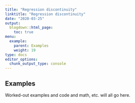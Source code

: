 ```yaml
---
title: "Regression discontinuity"
linktitle: "Regression discontinuity"
date: "2020-03-25"
output:
  blogdown::html_page:
    toc: true
menu:
  example:
    parent: Examples
    weight: 19
type: docs
editor_options: 
  chunk_output_type: console
---
```


## Examples

Worked-out examples and code and math, etc. will all go here.
